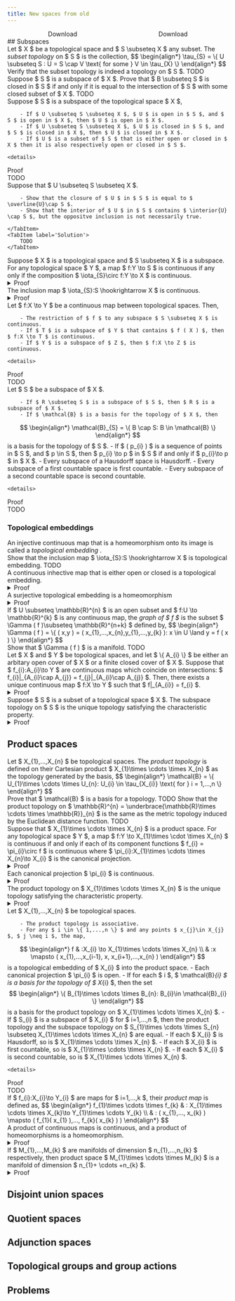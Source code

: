 ```yaml
---
title: New spaces from old
---
```


<div style='display: flex; justify-content: space-around;'>
	<LinkButton target="_blank" href="/notes/tex/introduction-to-topological-manifolds/new-spaces-from-old.pdf" variant="secondary" icon="document" >Download</LinkButton>
	<LinkButton target="_blank" href="/notes/tex/introduction-to-topological-manifolds/master.pdf" variant="primary" icon="open-book" >Download</LinkButton>
</div>
## Subspaces
<Aside type='definition' title='Definition' name='Subspace topology'>
	Let $ X $ be a topological space and $ S \subseteq X $ any subset. The <em> subset topology </em> on $ S $ is the collection,
$$
\begin{align*}
		\tau_{S} = \{ U \subseteq S : U = S \cap V \text{ for some } V \in \tau_{X} \}
\end{align*}
$$
</Aside>

<Tabs>
	<TabItem label='Problem'>
	Verify that the subset topology is indeed a topology on $ S $.
	</TabItem>
	<TabItem label='Solution'>
		TODO
	</TabItem>
</Tabs>

<Tabs>
	<TabItem label='Problem'>
	Suppose $ S $ is a subspace of $ X $. Prove that $ B \subseteq S $ is closed in $ S $ if and only if it is equal to the intersection of $ S $ with some closed subset of $ X $.
	</TabItem>
	<TabItem label='Solution'>
		TODO
	</TabItem>
</Tabs>

<Aside type='result' title='Proposition' name=''>
	Suppose $ S $ is a subspace of the topological space $ X $,
	
		- If $ U \subseteq S \subseteq X $, $ U $ is open in $ S $, and $ S $ is open in $ X $, then $ U $ is open in $ X $.
		- If $ U \subseteq S \subseteq X $, $ U $ is closed in $ S $, and $ S $ is closed in $ X $, then $ U $ is closed in $ X $.
		- If $ U $ is a subset of $ S $ that is either open or closed in $ X $ then it is also respectively open or closed in $ S $.
	
	<details>
<summary>Proof</summary>
		TODO
	</details>
</Aside>

<Tabs>
	<TabItem label='Problem'>
	Suppose that $ U \subseteq S \subseteq X $.
	
		- Show that the closure of $ U $ in $ S $ is equal to $ \overline{U}\cap S $.
		- Show that the interior of $ U $ in $ S $ contains $ \interior{U} \cap S $, but the oppositve inclusion is not necessarily true.
	
	</TabItem>
	<TabItem label='Solution'>
		TODO
	</TabItem>
</Tabs>

<Aside type='result' title='Theorem' name='Characteristic property of the subspace topology'>
	Suppose $ X $ is a topological space and $ S \subseteq X $ is a subspace. For any topological space $ Y $, a map $ f:Y \to S $ is continuous if any only if the composition $ \iota_{S}\circ f:Y \to X $ is continuous.
	<details>
<summary>Proof</summary>
		TODO
	</details>
</Aside>

<Aside type='result' title='Corollary' name=''>
	The inclusion map $ \iota_{S}:S \hookrightarrow X $ is continuous.
	<details>
<summary>Proof</summary>
		TODO
	</details>
</Aside>

<Aside type='result' title='Corollary' name=''>
	Let $ f:X \to Y $ be a continuous map between topological spaces. Then,
	
		- The restriction of $ f $ to any subspace $ S \subseteq X $ is continuous.
		- If $ T $ is a subspace of $ Y $ that contains $ f ( X ) $, then $ f:X \to T $ is continuous.
		- If $ Y $ is a subspace of $ Z $, then $ f:X \to Z $ is continuous.
	
	<details>
<summary>Proof</summary>
		TODO
	</details>
</Aside>

<Aside type='result' title='Proposition' name='Other subspace properties'>
	Let $ S $ be a subspace of $ X $.
	
		- If $ R \subseteq S $ is a subspace of $ S $, then $ R $ is a subspace of $ X $.
		- If $ \mathcal{B} $ is a basis for the topology of $ X $, then
$$
\begin{align*}
			      \mathcal{B}_{S} = \{ B \cap S: B \in \mathcal{B} \}
\end{align*}
$$
		      is a basis for the topology of $ S $.
		- If $ ( p_{i} ) $ is a sequence of points in $ S $, and $ p \in S $, then $ p_{i} \to p $ in $ S $ if and only if $ p_{i}\to p $ in $ X $.
		- Every subspace of a Hausdorff space is Hausdorff.
		- Every subspace of a first countable space is first countable.
		- Every subspace of a second countable space is second countable.
	
	<details>
<summary>Proof</summary>
		TODO
	</details>
</Aside>

### Topological embeddings
<Aside type='definition' title='Definition' name='Topological embedding'>
	An injective continuous map that is a homeomorphism onto its image is called a <em> topological embedding </em>.
</Aside>

<Tabs>
	<TabItem label='Problem'>
	Show that the inclusion map $ \iota_{S}:S \hookrightarrow X $ is topological embedding.
	</TabItem>
	<TabItem label='Solution'>
		TODO
	</TabItem>
</Tabs>

<Aside type='result' title='Proposition' name=''>
	A continuous inhective map that is either open or closed is a topological embedding.
	<details>
<summary>Proof</summary>
		TODO
	</details>
</Aside>

<Aside type='result' title='Proposition' name=''>
	A surjective topological embedding is a homeomorphism
	<details>
<summary>Proof</summary>
		TODO
	</details>
</Aside>

<Aside type='definition' title='Definition' name=''>
	If $ U \subseteq \mathbb{R}^{n} $ is an open subset and $ f:U \to \mathbb{R}^{k} $ is any continuous map, the <em> graph of $ f $ </em> is the subset $ \Gamma ( f )\subseteq \mathbb{R}^{n+k} $ defined by,
$$
\begin{align*}
		\Gamma ( f ) = \{ ( x,y ) = ( x_{1},...,x_{n},y_{1},...,y_{k} ): x \in U \land y = f ( x ) \}
\end{align*}
$$
</Aside>

<Tabs>
	<TabItem label='Problem'>
	Show that $ \Gamma ( f ) $ is a manifold.
	</TabItem>
	<TabItem label='Solution'>
		TODO
	</TabItem>
</Tabs>

<Aside type='result' title='Lemma' name='Gluing lemma'>
	Let $ X $ and $ Y $ be topological spaces, and let $ \{ A_{i} \} $ be either an arbitary open cover of $ X $ or a finite closed cover of $ X $. Suppose that $ f_{i}:A_{i}\to Y $ are continuous maps which coincide on intersections: $ f_{i}|_{A_{i}\cap A_{j}} = f_{j}|_{A_{i}\cap A_{j}} $. Then, there exists a unique continuous map $ f:X \to Y $ such that $ f|_{A_{i}} = f_{i} $.
	<details>
<summary>Proof</summary>
		TODO
	</details>
</Aside>

<Aside type='result' title='Theorem' name='Uniqueness of the subspace topology'>
	Suppose $ S $ is a subset of a topological space $ X $. The subspace topology on $ S $ is the unique topology satisfying the characteristic property.
	<details>
<summary>Proof</summary>
		TODO
	</details>
</Aside>

## Product spaces
<Aside type='definition' title='Definition' name='Product topology'>
	Let $ X_{1},...,X_{n} $ be topological spaces. The <em> product topology </em> is defined on their Cartesian product $ X_{1}\times \cdots \times X_{n} $ as the topology generated by the basis,
$$
\begin{align*}
		\mathcal{B} = \{ U_{1}\times \cdots \times U_{n}: U_{i} \in \tau_{X_{i}} \text{ for } i = 1,...,n \}
\end{align*}
$$
</Aside>

<Tabs>
	<TabItem label='Problem'>
	Prove that $ \mathcal{B} $ is a basis for a topology.
	</TabItem>
	<TabItem label='Solution'>
		TODO
	</TabItem>
</Tabs>

<Tabs>
	<TabItem label='Problem'>
	Show that the product topology on $ \mathbb{R}^{n} = \underbrace{\mathbb{R}\times \cdots \times \mathbb{R}}_{n} $ is the same as the metric topology induced by the Euclidean distance function.
	</TabItem>
	<TabItem label='Solution'>
		TODO
	</TabItem>
</Tabs>

<Aside type='result' title='Theorem' name='Characteristic property of the product topology'>
	Suppose that $ X_{1}\times \cdots \times X_{n} $ is a product space. For any topological space $ Y $, a map $ f:Y \to X_{1}\times \cdot \times X_{n} $ is continuous if and only if each of its component functions $ f_{i} = \pi_{i}\circ f $ is continuous where $ \pi_{i}:X_{1}\times \cdots \times X_{n}\to X_{i} $ is the canonical projection.
	<details>
<summary>Proof</summary>
		TODO
	</details>
</Aside>

<Aside type='result' title='Corollary' name=''>
	Each canonical projection $ \pi_{i} $ is continuous.
	<details>
<summary>Proof</summary>
		TODO
	</details>
</Aside>

<Aside type='result' title='Theorem' name='Uniqueness of the product topology'>
	The product topology on $ X_{1}\times \cdots \times X_{n} $ is the unique topology satisfying the characteristic property.
	<details>
<summary>Proof</summary>
		TODO
	</details>
</Aside>

<Aside type='result' title='Proposition' name='Other product space properties'>
	Let $ X_{1},...,X_{n} $ be topological spaces.
	
		- The product topology is associative.
		- For any $ i \in \{ 1,...,n \} $ and any points $ x_{j}\in X_{j} $, $ j \neq i $, the map,
$$
\begin{align*}
			      f & :X_{i} \to X_{1}\times \cdots \times X_{n}             \\
			        & :x \mapsto ( x_{1},...,x_{i-1}, x, x_{i+1},...,x_{n} )
\end{align*}
$$
		      is a topological embedding of $ X_{i} $ into the product space.
		- Each canonical projection $ \pi_{i} $ is open.
		- If for each $ i $, $ \mathcal{B}_{i} $ is a basis for the topology of $ X_{i} $, then the set
$$
\begin{align*}
			      \{ B_{1}\times \cdots \times B_{n}: B_{i}\in \mathcal{B}_{i} \}
\end{align*}
$$
		      is a basis for the product topology on $ X_{1}\times \cdots \times X_{n} $.
		- If $ S_{i} $ is a subspace of $ X_{i} $ for $ i=1,...,n $, then the product topology and the subspace topology on $ S_{1}\times \cdots \times S_{n} \subseteq X_{1}\times \cdots \times X_{n} $ are equal.
		- If each $ X_{i} $ is Hausdorff, so is $ X_{1}\times \cdots \times X_{n} $.
		- If each $ X_{i} $ is first countable, so is $ X_{1}\times \cdots \times X_{n} $.
		- If each $ X_{i} $ is second countable, so is $ X_{1}\times \cdots \times X_{n} $.
	
	<details>
<summary>Proof</summary>
		TODO
	</details>
</Aside>

<Aside type='definition' title='Definition' name='Product map'>
	If $ f_{i}:X_{i}\to Y_{i} $ are maps for $ i=1,...,k $, their <em> product map </em> is defined as,
$$
\begin{align*}
		f_{1}\times \cdots \times f_{k} & : X_{1}\times \cdots \times X_{k}\to Y_{1}\times \cdots Y_{k}         \\
		                                & : ( x_{1},..., x_{k} ) \mapsto ( f_{1}( x_{1} ),..., f_{k}( x_{k} ) )
\end{align*}
$$
</Aside>

<Aside type='result' title='Proposition' name=''>
	A product of continuous maps is continuous, and a product of homeomorphisms is a homeomorphism.
	<details>
<summary>Proof</summary>
		TODO
	</details>
</Aside>

<Aside type='result' title='Proposition' name=''>
	If $ M_{1},...,M_{k} $ are manifolds of dimension $ n_{1},...,n_{k} $ respectively, then product space $ M_{1}\times \cdots \times M_{k} $ is a manifold of dimension $ n_{1}+ \cdots +n_{k} $.
	<details>
<summary>Proof</summary>
		TODO
	</details>
</Aside>

## Disjoint union spaces
## Quotient spaces
## Adjunction spaces
## Topological groups and group actions
## Problems

